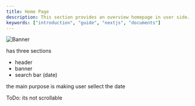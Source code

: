 ```yaml
---
title: Home Page
description: This section provides an overview homepage in user side.
keywords: ["introduction", "guide", "nextjs", "documents"]
---
```


![Banner](/images/banner.png "Documents")

has three sections

- header
- banner
- search bar (date)

the main purpose is making user sellect the date

ToDo: its not scrollable
